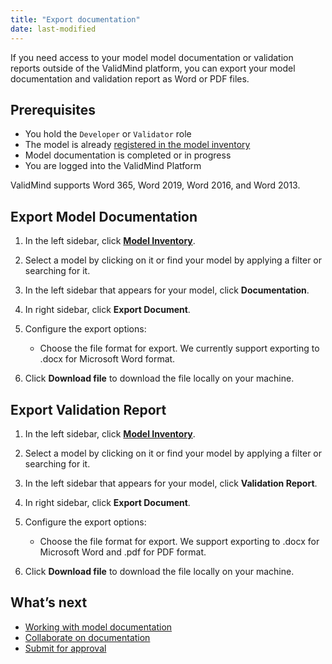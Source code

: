 ```yaml
---
title: "Export documentation"
date: last-modified
---
```


If you need access to your model model documentation or validation reports outside of the ValidMind platform, you can export your model documentation and validation report as Word or PDF files.

## Prerequisites

* You hold the `Developer` or `Validator` role
* The model is already [registered in the model inventory](register-models-in-model-inventory.qmd)
* Model documentation is completed or in progress
* You are logged into the ValidMind Platform

ValidMind supports Word 365, Word 2019, Word 2016, and Word 2013.

## Export Model Documentation

1. In the left sidebar, click [**Model Inventory**](https://app.prod.validmind.ai/model-inventory).

2. Select a model by clicking on it or find your model by applying a filter or searching for it.

3. In the left sidebar that appears for your model, click **Documentation**.

3. In right sidebar, click **Export Document**.

4. Configure the export options:

   <!--- - Check **Include comment threads** to include comment threads in the exported file.
   - Check **Section activity logs** to include a history of changes in each section of the documentation. --->
   - Choose the file format for export. We currently support exporting to .docx for Microsoft Word format.

5. Click **Download file** to download the file locally on your machine.

## Export Validation Report

1. In the left sidebar, click [**Model Inventory**](https://app.prod.validmind.ai/model-inventory).

2. Select a model by clicking on it or find your model by applying a filter or searching for it.

<!--- NR Mar 2024 this option does not yet exist --->
3. In the left sidebar that appears for your model, click **Validation Report**.

3. In right sidebar, click **Export Document**.

4. Configure the export options:

   <!--- - Check **Include comment threads** to include comment threads in the exported file.
   - Check **Section activity logs** to include a history of changes in each section of the documentation. --->
   - Choose the file format for export. We support exporting to .docx for Microsoft Word and .pdf for PDF format.

5. Click **Download file** to download the file locally on your machine.

<!---
## Troubleshooting

[Include any common issues or errors that may arise during the task and how to resolve them.]
--->

## What's next

* [Working with model documentation](working-with-model-documentation.qmd)
* [Collaborate on documentation](collaborate-on-model-documentation.qmd)
* [Submit for approval](submit-for-approval.qmd)
